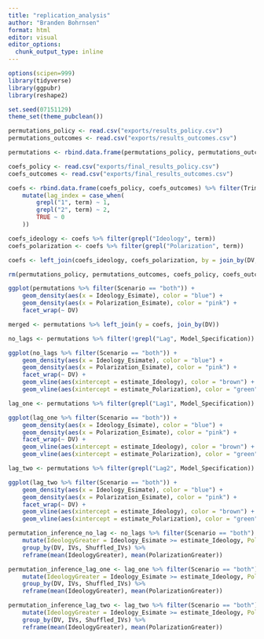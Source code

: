 ```yaml
---
title: "replication_analysis"
author: "Branden Bohrnsen"
format: html
editor: visual
editor_options: 
  chunk_output_type: inline
---
```


```r
options(scipen=999)
library(tidyverse)
library(ggpubr)
library(reshape2)

set.seed(07151129)
theme_set(theme_pubclean())
```

```r
permutations_policy <- read.csv("exports/results_policy.csv")
permutations_outcomes <- read.csv("exports/results_outcomes.csv")

permutations <- rbind.data.frame(permutations_policy, permutations_outcomes)

coefs_policy <- read.csv("exports/final_results_policy.csv")
coefs_outcomes <- read.csv("exports/final_results_outcomes.csv")

coefs <- rbind.data.frame(coefs_policy, coefs_outcomes) %>% filter(Trimmed == FALSE) %>% select(-Trimmed, -X, -Model_Formula, -Observations) %>%
    mutate(lag_index = case_when(
        grepl("1", term) ~ 1,
        grepl("2", term) ~ 2,
        TRUE ~ 0
    ))

coefs_ideology <- coefs %>% filter(grepl("Ideology", term))
coefs_polarization <- coefs %>% filter(grepl("Polarization", term)) 

coefs <- left_join(coefs_ideology, coefs_polarization, by = join_by(DV, Data_Used, lag_index), suffix = c("_Ideology", "_Polarization"))

rm(permutations_policy, permutations_outcomes, coefs_policy, coefs_outcomes)
```

```r
ggplot(permutations %>% filter(Scenario == "both")) +
    geom_density(aes(x = Ideology_Esimate), color = "blue") +
    geom_density(aes(x = Polarization_Esimate), color = "pink") +
    facet_wrap(~ DV)
```

```r
merged <- permutations %>% left_join(y = coefs, join_by(DV))

no_lags <- permutations %>% filter(!grepl("Lag", Model_Specification)) %>% left_join(y = coefs %>% filter(lag_index == 0), join_by(DV))

ggplot(no_lags %>% filter(Scenario == "both")) +
    geom_density(aes(x = Ideology_Esimate), color = "blue") +
    geom_density(aes(x = Polarization_Esimate), color = "pink") +
    facet_wrap(~ DV) +
    geom_vline(aes(xintercept = estimate_Ideology), color = "brown") +
    geom_vline(aes(xintercept = estimate_Polarization), color = "green")

lag_one <- permutations %>% filter(grepl("Lag1", Model_Specification)) %>% left_join(y = coefs %>% filter(lag_index == 1), join_by(DV))

ggplot(lag_one %>% filter(Scenario == "both")) +
    geom_density(aes(x = Ideology_Esimate), color = "blue") +
    geom_density(aes(x = Polarization_Esimate), color = "pink") +
    facet_wrap(~ DV) +
    geom_vline(aes(xintercept = estimate_Ideology), color = "brown") +
    geom_vline(aes(xintercept = estimate_Polarization), color = "green")

lag_two <- permutations %>% filter(grepl("Lag2", Model_Specification)) %>% left_join(y = coefs %>% filter(lag_index == 2), join_by(DV))

ggplot(lag_two %>% filter(Scenario == "both")) +
    geom_density(aes(x = Ideology_Esimate), color = "blue") +
    geom_density(aes(x = Polarization_Esimate), color = "pink") +
    facet_wrap(~ DV) +
    geom_vline(aes(xintercept = estimate_Ideology), color = "brown") +
    geom_vline(aes(xintercept = estimate_Polarization), color = "green")
```



```r
permutation_inference_no_lag <- no_lags %>% filter(Scenario == "both") %>%
    mutate(IdeologyGreater = Ideology_Esimate >= estimate_Ideology, PolarizationGreater = Polarization_Esimate >= estimate_Polarization) %>%
    group_by(DV, IVs, Shuffled_IVs) %>%
    reframe(mean(IdeologyGreater), mean(PolarizationGreater))

permutation_inference_lag_one <- lag_one %>% filter(Scenario == "both") %>%
    mutate(IdeologyGreater = Ideology_Esimate >= estimate_Ideology, PolarizationGreater = Polarization_Esimate >= estimate_Polarization) %>%
    group_by(DV, IVs, Shuffled_IVs) %>%
    reframe(mean(IdeologyGreater), mean(PolarizationGreater))

permutation_inference_lag_two <- lag_two %>% filter(Scenario == "both") %>%
    mutate(IdeologyGreater = Ideology_Esimate >= estimate_Ideology, PolarizationGreater = Polarization_Esimate >= estimate_Polarization) %>%
    group_by(DV, IVs, Shuffled_IVs) %>%
    reframe(mean(IdeologyGreater), mean(PolarizationGreater))
```